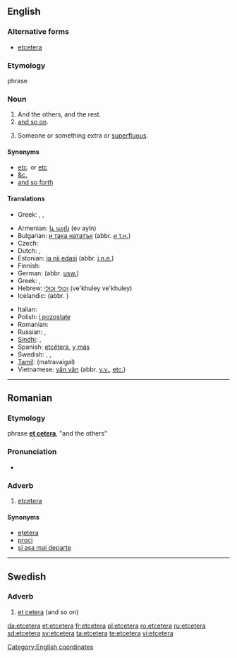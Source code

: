 ==English==

===Alternative forms===
* [[etcetera]]

===Etymology===
{{etyl|la|en}} phrase {{term|et cetera||lang=la|and the others}}

===Noun===
{{en-noun|-|s}}

# And the others, and the rest.
# [[and so on]].
# {{rare}} Someone or something extra or [[superfluous]].

====Synonyms====
* [[etc]]. or [[etc]]
* [[&c.]]
* [[and so forth]]

====Translations====
{{trans-top|and the others, and the rest}}
* Greek: {{t-|el|και τα λοιπά|tr=kai ta loipá}}, {{t+|el|κλπ|tr=klp}}, {{t+|el|κτλ|tr=ktl}}
{{trans-mid}}
{{trans-bottom}}

{{trans-top|and so on}}
* Armenian: [[և այլն]] (ev ayln)
* Bulgarian: [[и така нататък]] (abbr. [[и т.н.]])
* Czech: {{t-|cs|a tak dále}}
* Dutch: {{t-|nl|etcetera}}, {{t+|nl|enzovoort}}
* Estonian: [[ja nii edasi]] (abbr. [[j.n.e.]])
* Finnish: {{t-|fi|ja niin edelleen}}
* German: {{t+|de|und so weiter}} (abbr. [[usw.]])
* Greek: {{t|el|και ούτω καθεξής|tr=kai oúto katheksís}}, {{t|el|κοκ|tr=kok}}
* Hebrew: [[וכולי וכולי]] (ve'khuley ve'khuley)
* Icelandic: {{t|is|og svo framvegis}} (abbr. {{t|is|o.s.frv.}})
{{trans-mid}}
* Italian: {{t+|it|eccetera}}
* Polish: [[i pozostałe]]
* Romanian: {{t+|ro|etcetera}}
* Russian: {{t-|ru|и так далее}}, {{t+|ru|и т. д.}}
* [[Sindhi]]: {{sd-Arab|[[وغيره]]}}, {{sd-Arab|[[۽ ٻيا]]}}
* Spanish: [[etcétera]], [[y más]]
* Swedish: {{t|sv|et cetera}}, {{t|sv|och så vidare}}, {{t|sv|med mera}}
* [[Tamil]]: (matravaigal)
* Vietnamese: [[vân vân]] (abbr. [[v.v.]], [[etc.]])
{{trans-bottom}}

[[Category:English coordinates]]

----

==Romanian==

===Etymology===
{{etyl|la|ro}} phrase '''[[et cetera]]''', "and the others"

===Pronunciation===
* {{IPA|[etˈʧe.te.ɾa]|lang=ro}}

===Adverb===
{{ro-adv}}

# [[#English|etcetera]]

====Synonyms====
* [[ețetera]] {{qualifier|alternative spelling}}
* [[proci]]
* [[și așa mai departe]]

----

==Swedish==

===Adverb===
{{sv-adv|-}}

# [[et cetera]] (and so on)

[[da:etcetera]]
[[et:etcetera]]
[[fr:etcetera]]
[[pl:etcetera]]
[[ro:etcetera]]
[[ru:etcetera]]
[[sd:etcetera]]
[[sv:etcetera]]
[[ta:etcetera]]
[[te:etcetera]]
[[vi:etcetera]]